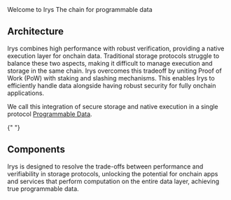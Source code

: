 
<div className="mt-7">
	<Heading level={1} className="">
		Welcome to Irys
	</Heading>
	The chain for programmable data
</div>

## Architecture

Irys combines high performance with robust verification, providing a native execution layer for onchain data. Traditional storage protocols struggle to balance these two aspects, making it difficult to manage execution and storage in the same chain. Irys overcomes this tradeoff by uniting Proof of Work (PoW) with staking and slashing mechanisms. This enables Irys to efficiently handle data alongside having robust security for fully onchain applications.

We call this integration of secure storage and native execution in a single protocol [Programmable Data](/overview/programmable-data).

<ArchitectureBento />{" "}

## Components

Irys is designed to resolve the trade-offs between performance and verifiability in storage protocols, unlocking the potential for onchain apps and services that perform computation on the entire data layer, achieving true programmable data.

<ComponentBento />
